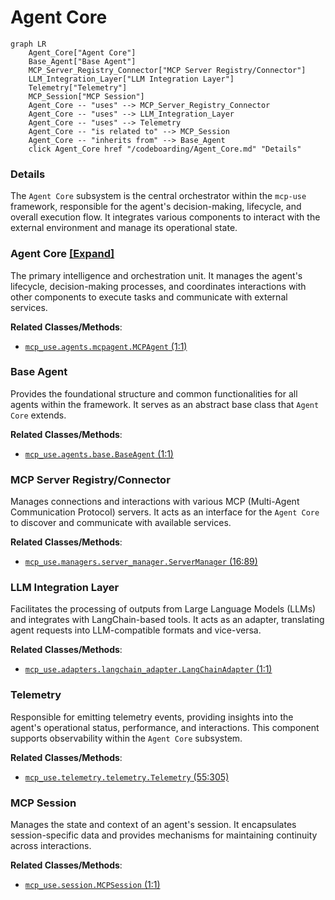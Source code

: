 # Agent Core
```mermaid
graph LR
    Agent_Core["Agent Core"]
    Base_Agent["Base Agent"]
    MCP_Server_Registry_Connector["MCP Server Registry/Connector"]
    LLM_Integration_Layer["LLM Integration Layer"]
    Telemetry["Telemetry"]
    MCP_Session["MCP Session"]
    Agent_Core -- "uses" --> MCP_Server_Registry_Connector
    Agent_Core -- "uses" --> LLM_Integration_Layer
    Agent_Core -- "uses" --> Telemetry
    Agent_Core -- "is related to" --> MCP_Session
    Agent_Core -- "inherits from" --> Base_Agent
    click Agent_Core href "/codeboarding/Agent_Core.md" "Details"
```

### Details

The `Agent Core` subsystem is the central orchestrator within the `mcp-use` framework, responsible for the agent's decision-making, lifecycle, and overall execution flow. It integrates various components to interact with the external environment and manage its operational state.

### Agent Core [[Expand]](./Agent_Core)
The primary intelligence and orchestration unit. It manages the agent's lifecycle, decision-making processes, and coordinates interactions with other components to execute tasks and communicate with external services.


**Related Classes/Methods**:

- <a href="https://github.com/mcp-use/mcp-use/blob/main/mcp_use/agents/mcpagent.py#L1-L1" target="_blank" rel="noopener noreferrer">`mcp_use.agents.mcpagent.MCPAgent` (1:1)</a>


### Base Agent
Provides the foundational structure and common functionalities for all agents within the framework. It serves as an abstract base class that `Agent Core` extends.


**Related Classes/Methods**:

- <a href="https://github.com/mcp-use/mcp-use/blob/main/mcp_use/agents/base.py#L1-L1" target="_blank" rel="noopener noreferrer">`mcp_use.agents.base.BaseAgent` (1:1)</a>


### MCP Server Registry/Connector
Manages connections and interactions with various MCP (Multi-Agent Communication Protocol) servers. It acts as an interface for the `Agent Core` to discover and communicate with available services.


**Related Classes/Methods**:

- <a href="https://github.com/mcp-use/mcp-use/blob/main/mcp_use/managers/server_manager.py#L16-L89" target="_blank" rel="noopener noreferrer">`mcp_use.managers.server_manager.ServerManager` (16:89)</a>


### LLM Integration Layer
Facilitates the processing of outputs from Large Language Models (LLMs) and integrates with LangChain-based tools. It acts as an adapter, translating agent requests into LLM-compatible formats and vice-versa.


**Related Classes/Methods**:

- <a href="https://github.com/mcp-use/mcp-use/blob/main/mcp_use/adapters/langchain_adapter.py#L1-L1" target="_blank" rel="noopener noreferrer">`mcp_use.adapters.langchain_adapter.LangChainAdapter` (1:1)</a>


### Telemetry
Responsible for emitting telemetry events, providing insights into the agent's operational status, performance, and interactions. This component supports observability within the `Agent Core` subsystem.


**Related Classes/Methods**:

- <a href="https://github.com/mcp-use/mcp-use/blob/main/mcp_use/telemetry/telemetry.py#L55-L305" target="_blank" rel="noopener noreferrer">`mcp_use.telemetry.telemetry.Telemetry` (55:305)</a>


### MCP Session
Manages the state and context of an agent's session. It encapsulates session-specific data and provides mechanisms for maintaining continuity across interactions.


**Related Classes/Methods**:

- <a href="https://github.com/mcp-use/mcp-use/blob/main/mcp_use/session.py#L1-L1" target="_blank" rel="noopener noreferrer">`mcp_use.session.MCPSession` (1:1)</a>
